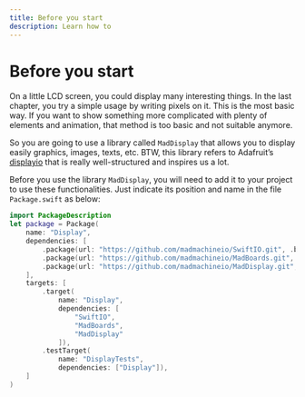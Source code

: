 ```yaml
---
title: Before you start
description: Learn how to
---
```


# Before you start

On a little LCD screen, you could display many interesting things. In the last chapter, you try a simple usage by writing pixels on it. This is the most basic way. If you want to show something more complicated with plenty of elements and animation, that method is too basic and not suitable anymore. 

So you are going to use a library called `MadDisplay` that allows you to display easily graphics, images, texts, etc. BTW, this library refers to Adafruit’s [displayio](https://learn.adafruit.com/circuitpython-display-support-using-displayio) that is really well-structured and inspires us a lot.

Before you use the library `MadDisplay`, you will need to add it to your project to use these functionalities. Just indicate its position and name in the file `Package.swift` as below:

```swift title="Package.swift"
import PackageDescription
let package = Package(
    name: "Display",
    dependencies: [
        .package(url: "https://github.com/madmachineio/SwiftIO.git", .branch("main")),
        .package(url: "https://github.com/madmachineio/MadBoards.git", .branch("main")),
        .package(url: "https://github.com/madmachineio/MadDisplay.git", .branch("main")),
    ],
    targets: [
        .target(
            name: "Display",
            dependencies: [
                "SwiftIO",
                "MadBoards",
                "MadDisplay"
            ]),
        .testTarget(
            name: "DisplayTests",
            dependencies: ["Display"]),
    ]
)

```

